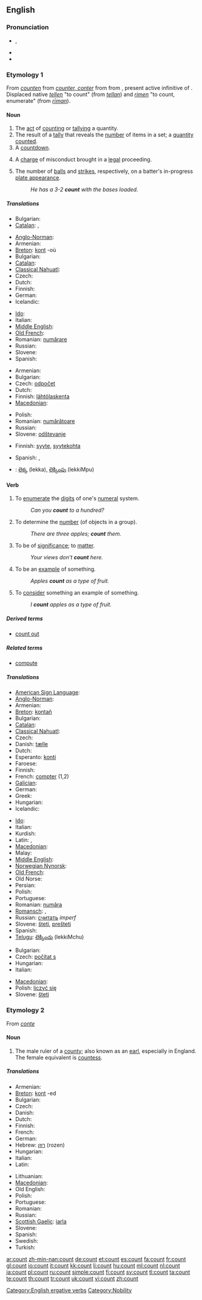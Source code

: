 {{wikipedia|dab=count (disambiguation)}}
==English==

===Pronunciation===
* {{IPA|/kaʊnt/}}, {{SAMPA|/kAUnt/}}
* {{audio|en-us-count.ogg|Audio (US)}}
* {{rhymes|aʊnt}}

===Etymology 1===
From {{etyl|enm}} ''[[counten#Middle English|counten]]'' from {{etyl|xno}} ''[[conter#Anglo-Norman|counter, conter]]'' from {{etyl|fro}} {{term|conter||add up; tell a story|lang=fro}} from {{etyl|la}} {{term|computare|lang=la}}, present active infinitive of {{term|computo|computō|I compute|lang=la}}. Displaced native {{enm}} ''[[tellen#Middle English|tellen]]'' "to count" (from {{ang}} ''[[tellan#Old English|tellan]]'') and {{enm}} ''[[rimen#Middle English|rimen]]'' "to count, enumerate" (from {{ang}} ''[[riman#Old English|rīman]]'').

====Noun====
{{en-noun}}

# The [[act]] of [[#Verb|counting]] or [[tally]]ing a quantity.
# The result of a [[tally]] that reveals the [[number]] of items in a set; a [[quantity]] [[counted]].
# A [[countdown]].
# {{legal}} A [[charge]] of misconduct brought in a [[legal]] proceeding.
# {{baseball}} The number of [[balls]] and [[strikes]], respectively, on a batter's in-progress [[plate appearance]].
#: ''He has a 3-2 '''count''' with the bases loaded.''

=====Translations=====
{{trans-top|the act of counting}}
* Bulgarian: {{t|bg|смятане|n|sc=Cyrl}}
* [[Catalan]]: {{t|ca|comptage|m}}, {{t|ca|compte|m}}
{{trans-mid}}
{{trans-bottom}}

{{trans-top|the result of a tally that reveals the number of items in a set}}
* [[Anglo-Norman]]: {{tø|xno|counte}}
* Armenian: {{t-|hy|հաշվարկ|tr=hašvark|xs=Armenian}}
* [[Breton]]: [[kont]] {{f}} -où {{p}}
* Bulgarian: {{t|bg|брой|m|sc=Cyrl}}
* [[Catalan]]: {{t|ca|compte|m}}
* [[Classical Nahuatl]]: {{tø|nci|pōhualli}}
* Czech: {{t+|cs|počet|n}}
* Dutch: {{t+|nl|telling|f}}
* Finnish: {{t+|fi|määrä}}
* German: {{t+|de|Anzahl|g=f}}
* Icelandic: {{t+|is|telja}}
{{trans-mid}}
* [[Ido]]: {{t+|io|konto|xs=Ido}}
* Italian: {{t-|it|contatore|g=m}}
* [[Middle English]]: {{tø|enm|counte}}
* [[Old French]]: {{tø|fro|conte}}
* Romanian: [[numărare]] {{f}}
* Russian: {{t+|ru|счёт|sc=Cyrl}}
* Slovene: {{t-|sl|rezultat|m}}
* Spanish: {{t-|es|conteo|g=m}}
{{trans-bottom}}

{{trans-top|a countdown}}
* Armenian: {{t-|hy|հաշվարկ|tr=hašvark|xs=Armenian}}
* Bulgarian: {{t|bg|отброяване|n|sc=Cyrl}}
* Czech: [[odpočet]] {{n}}
* Dutch: {{t-|nl|aftelling|f}}
* Finnish: [[lähtölaskenta]]
* [[Macedonian]]: {{t|mk|одбројување|n|tr=odbrojúvanje|xs=Macedonian}}
{{trans-mid}}
* Polish: {{t+|pl|odliczanie|n}}
* Romanian: [[numărătoare]] {{f}}
* Russian: {{t+|ru|отсчёт|sc=Cyrl}}
* Slovene: [[odštevanje]] {{n}}
{{trans-bottom}}

{{trans-top|a charge of misconduct}}
* Finnish: [[syyte]], [[syytekohta]]
{{trans-mid}}
* Spanish: {{t+|es|punto|m}}, {{t+|es|cargo|m}}
{{trans-bottom}}

{{checktrans-top}}
* {{ttbc|Telugu}}: [[లెక్క]] (lekka), [[లెక్కింపు]] (lekkiMpu)
{{trans-bottom}}

====Verb====
{{en-verb}}

# {{intransitive}} To [[enumerate]] the [[digit]]s of one's [[numeral]] system.
#: ''Can you '''count''' to a hundred?''
# {{transitive}} To determine the [[number]] (of objects in a group).
#: ''There are three apples; '''count''' them.''
# {{intransitive}} To be of [[significance]]; to [[matter]].
#: ''Your views don't '''count''' here.''
# {{intransitive}} To be an [[example]] of something.
#: ''Apples '''count''' as a type of fruit.''
# {{transitive}} To [[consider]] something an example of something.
#: ''I '''count''' apples as a type of fruit.''

=====Derived terms=====
* [[count out]]

=====Related terms=====
* [[compute]]

=====Translations=====
{{trans-top|to enumerate or determine number}}
* [[American Sign Language]]: {{tø|ase|Flat9@BasePalm-PalmDown-FlatB@CenterChesthigh-PalmUp Flat9@InFinger-PalmDown-FlatB@CenterChesthigh|xs=American Sign Language}}
* [[Anglo-Norman]]: {{tø|xno|counter}}
* Armenian: {{t-|hy|հաշվել|tr=hašvel|xs=Armenian}}
* [[Breton]]: [[kontañ]]
* Bulgarian: {{t|bg|броя|sc=Cyrl}}
* [[Catalan]]: {{t|ca|comptar}}
* [[Classical Nahuatl]]: {{tø|nci|pōhua}}
* Czech: {{t+|cs|počítat}}
* Danish: [[tælle]]
* Dutch: {{t+|nl|tellen}}
* Esperanto: [[konti]]
* Faroese: {{t+|fo|telja|xs=Faroese}}
* Finnish: {{t+|fi|laskea}}
* French: [[compter]] (1,2)
* [[Galician]]: {{t+|gl|contar|xs=Galician}}
* German: {{t+|de|zählen}}
* Greek: {{t+|el|μετράω|tr=metráo|sc=Grek}}
* Hungarian: {{t+|hu|számol}}
* Icelandic: {{t+|is|telja}}
{{trans-mid}}
* [[Ido]]: {{t|io|kontar|xs=Ido}}
* Italian: {{t+|it|contare}}
* Kurdish: {{t|ku|ژماردن|tr=jmardin|sc=ku-Arab}}
* Latin: {{t+|la|numero}}, {{t-|la|computo}}
* [[Macedonian]]: {{t|mk|брои|tr=brói|xs=Macedonian}}
* Malay: {{t+|ms|kira|xs=Malay}}
* [[Middle English]]: {{tø|enm|counten}}
* [[Norwegian Nynorsk]]: {{t-|nn|telja|xs=Norwegian Nynorsk}}
* [[Old French]]: {{tø|fro|conter}}
* Old Norse: {{tø|non|telja}}
* Persian: {{t-|fa|شمردن|sc=fa-Arab|xs=Persian}}
* Polish: {{t+|pl|liczyć}}
* Portuguese: {{t+|pt|contar}}
* Romanian: [[număra]]
* [[Romansch]]: {{t-|rm|enumerar|xs=Romansch}},  {{t|rm|dumbrar|xs=Romansch}}
* Russian: [[считать]] ''imperf''
* Slovene: [[šteti]], [[prešteti]]
* Spanish: {{t+|es|contar}}
* [[Telugu]]: [[లెక్కించు]] (lekkiMchu)
{{trans-bottom}}

{{trans-top|to be of significance; to matter}}
* Bulgarian: {{t|bg|имам значение|sc=Cyrl}}
* Czech: [[počítat s]]
* Hungarian: {{t+|hu|számít}}
* Italian: {{t+|it|contare}}
{{trans-mid}}
* [[Macedonian]]: {{t|mk|се важи|tr=se váži|xs=Macedonian}}
* Polish: [[liczyć się]]
* Slovene: [[šteti]]
{{trans-bottom}}

===Etymology 2===
{{wikipedia}}
From {{etyl|fro}} ''[[conte]]''

====Noun====
{{en-noun}}

# The male ruler of a [[county]]; also known as an [[earl]], especially in England. The female equivalent is [[countess]].

=====Translations=====
{{trans-top|the male ruler of a county}}
* Armenian: {{t-|hy|կոմս|tr=koms|xs=Armenian}}
* [[Breton]]: [[kont]] {{m}} -ed {{p}}
* Bulgarian: {{t|bg|граф|m|sc=Cyrl}}
* Czech: {{t-|cs|hrabě|n}}
* Danish: {{t-|da|greve|c}}
* Dutch: {{t+|nl|graaf|m}}
* Finnish: {{t+|fi|kreivi}}
* French: {{t+|fr|comte|m}}
* German: {{t+|de|Graf|m}}
* Hebrew: [[רוזן]] (rozen) {{m}}
* Hungarian: {{t+|hu|gróf}}
* Italian: {{t+|it|conte}}
* Latin: {{t-|la|comes|m}}
{{trans-mid}}
* Lithuanian: {{t-|lt|grafas|m|xs=Lithuanian}}
* [[Macedonian]]: {{t-|mk|гроф|m|tr=grof|xs=Macedonian}}
* Old English: {{t-|ang|eorl|m|xs=Old English}}
* Polish: {{t+|pl|hrabia|m}}
* Portuguese: {{t+|pt|conde|m}}
* Romanian: {{t-|ro|conte|m}}
* Russian: {{t+|ru|граф|m|tr=graf|sc=Cyrl}}
* [[Scottish Gaelic]]: [[iarla]] {{m}}
* Slovene: {{t+|sl|grof|m}}
* Spanish: {{t-|es|conde|m}}
* Swedish: {{t+|sv|greve}}
* Turkish: {{t+|tr|kont|m}}
{{trans-bottom}}

[[Category:English ergative verbs]]
[[Category:Nobility]]

[[ar:count]]
[[zh-min-nan:count]]
[[de:count]]
[[et:count]]
[[es:count]]
[[fa:count]]
[[fr:count]]
[[gl:count]]
[[io:count]]
[[it:count]]
[[kk:count]]
[[li:count]]
[[hu:count]]
[[ml:count]]
[[nl:count]]
[[ja:count]]
[[pl:count]]
[[ru:count]]
[[simple:count]]
[[fi:count]]
[[sv:count]]
[[tl:count]]
[[ta:count]]
[[te:count]]
[[th:count]]
[[tr:count]]
[[uk:count]]
[[vi:count]]
[[zh:count]]